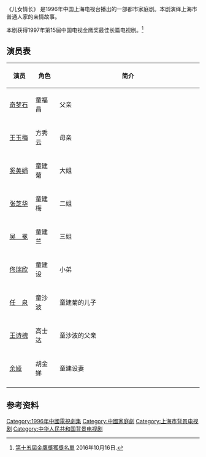 {{电视节目信息框
| 名稱 = 儿女情更长
| 原名 = 新儿女情长
| 圖片 = 
| 圖說 = 电视剧片头截图
| 分類 = 都市、家庭
| 原創者 =
| 編劇 = 李云良
| 導演 = 沈星浩
| 演出 = [[奚美娟|奚美娟]]、[[吴冕|吴冕]]、[[张芝华|张芝华]]、[[姜妍|姜妍]]
| 拍攝地 =[[上海市|上海市]]
| 攝像 = 
| 每集長 = 
| 首播国家 = {{CHN}}
| 先於 = 
| 後於 = 
| 相關劇集 = [[儿女情更长|儿女情更长]] (2012年)
| 官方網站 =http://dianshiju.cntv.cn/ernvqinggengchang/videopage/
}}

《儿女情长》 是1996年中国上海电视台播出的一部都市家庭剧。本剧演绎上海市普通人家的亲情故事。

本剧获得1997年第15屆中国电视金鹰奖最佳长篇电视剧。<ref>{{zh icon}} [http://www.ctaa.org.cn/a/10/1021/12/X8FUK6545DD5AOY1O.html 第十五屆金鷹獎獲獎名單] {{Wayback|url=http://www.ctaa.org.cn/a/10/1021/12/X8FUK6545DD5AOY1O.html |date=20200225054936 }} 2016年10月16日.</ref>

== 演员表 ==
{| border="2" cellpadding="4" cellspacing="1" style="background: #f9f9f9;font-size:95%; border: 1px #aaa solid; border-collapse: collapse;"
|- bgcolor="#B0C4DE" align="center"
!width=60px|演员
!width=60px|角色
!width=500px|简介
|-
|[[奇梦石|奇梦石]]||童福昌||父亲
|-
|[[王玉梅|王玉梅]]||方秀云||母亲
|-
|[[奚美娟|奚美娟]]||童建菊||大姐
|-
|[[张芝华|张芝华]]||童建梅||二姐
|-
|[[吴冕|吴　冕]]||童建兰||三姐
|-
|[[佟瑞欣|佟瑞欣]]||童建设||小弟
|-
|[[任泉|任　泉]]||童沙波||童建菊的儿子
|-
|[[王诗槐|王诗槐]]||高士达||童沙波的父亲
|-
|[[余娅|余娅]]||胡金娣||童建设妻 
|-
|}

==参考资料==
{{Reflist}}

{{DEFAULTSORT:E儿}}
[[Category:1996年中國電視劇集|Category:1996年中國電視劇集]]
[[Category:中國家庭劇|Category:中國家庭劇]]
[[Category:上海市背景电视剧|Category:上海市背景电视剧]]
[[Category:中华人民共和国背景电视剧|Category:中华人民共和国背景电视剧]]